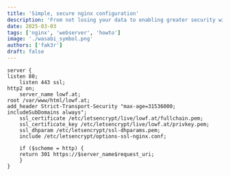 ```yaml
---
title: 'Simple, secure nginx configuration'
description: 'From not losing your data to enabling greater security with immutable Backups, Wasabi Cloud offers a compelling and afforadable solution'
date: 2025-03-03
tags: ['nginx', 'webserver', 'howto']
image: './wasabi_symbol.png'
authors: ['fak3r']
draft: false
---
```


```shell
server {
listen 80;
    listen 443 ssl;
http2 on;
    server_name lowf.at;
root /var/www/html/lowf.at;
add_header Strict-Transport-Security "max-age=31536000; includeSubDomains always";
    ssl_certificate /etc/letsencrypt/live/lowf.at/fullchain.pem;
    ssl_certificate_key /etc/letsencrypt/live/lowf.at/privkey.pem;
    ssl_dhparam /etc/letsencrypt/ssl-dhparams.pem;
    include /etc/letsencrypt/options-ssl-nginx.conf;

    if ($scheme = http) {
    return 301 https://$server_name$request_uri;
    }
}